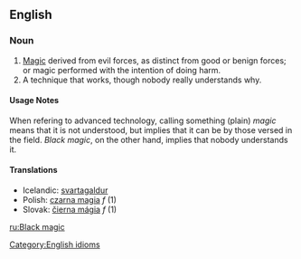 ==English==

===Noun===
# [[Magic]] derived from evil forces, as distinct from good or benign forces; or magic performed with the intention of doing harm.
# A technique that works, though nobody really understands why.

====Usage Notes====
When refering to advanced technology, calling something (plain) ''magic'' means that it is not understood, but implies that it can be by those versed in the field.  ''Black magic'', on the other hand, implies that nobody understands it.

==== Translations ====
*Icelandic: [[svartagaldur]]
*Polish: [[czarna magia]] ''f'' (1)
*Slovak: [[čierna mágia]] ''f'' (1)

[[Category:English idioms]]

[[ru:Black magic]]